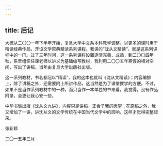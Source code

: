 ```yaml
---
---
---
```

title: 后记
---




大概从二〇〇一年下半年开始，复旦大学中文系本科教学调整，以更多的课时用于精读经典作品，开设文学原典精读系列课程。我讲的“沈从文精读”，就是这系列课程中的一门。过了三年时间，这一系列课程设置逐渐完善、成熟，到二〇〇四年秋，系里组织任课老师以讲义为基础编写教材，我利用二〇〇五年寒假的相对空闲，写出了讲稿，当年由复旦大学出版社出版。

这一系列教材，书名都冠以“精读”，我的这本也就叫《沈从文精读》；内容编排上，除了讲稿之外，还需要附上所讲作品，这当然是为了课堂教学的方便。不过，如果不是当作系列教材中的一种，而只当作一本单独的书来看，我觉得，没有作品附录，会更让我心安一些。

中华书局出版《沈从文九讲》，内容只是讲稿，正合了我的愿望；在原稿之外，我又增加了一讲，讲沈从文的文学传统在中国当代文学中的回响，这样才觉得完整起来。

张新颖

二〇一五年三月